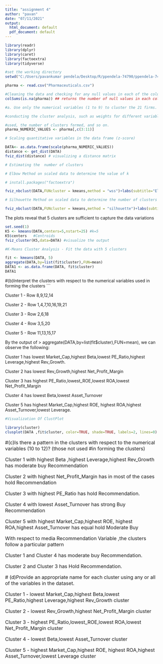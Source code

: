 ---
title: "assignment 4"
author: "pavan"
date: "07/11/2021"
output:
  html_document: default
  pdf_document: default
---

```{r}
library(readr)
library(dplyr)
library(caret)
library(factoextra)
library(tidyverse)
```
```{r}
#set the working directory
setwd("C:/Users/pavankumar pendela/Desktop/R/ppendela-74790/ppendela-74790/assignment 4")
```


```{r}

pharma <- read.csv("Pharmaceuticals.csv")
```

```{r}
#Cleaning the data and checking for any null values in each of the column
colSums(is.na(pharma)) ## returns the number of null values in each column
```

```{r}
#a. Use only the numerical variables (1 to 9) to cluster the 21 firms. Justify the various choices made in

#conducting the cluster analysis, such as weights for different variables, the specific clustering algorithm(s)

#used, the number of clusters formed, and so on.
pharma_NUMERIC_VALUES <- pharma[,c(3:11)]
```

```{r}
# Scaling quantitative variables in the data frame (z-score)

DATA<- as.data.frame(scale(pharma_NUMERIC_VALUES))
distance <- get_dist(DATA)
fviz_dist(distance) # visualizing a distance matrix 
```

```{r}
# Estimating the  number of clusters

# Elbow Method on scaled data to determine the value of k

# install.packages("factoextra")

fviz_nbclust(DATA,FUNcluster = kmeans,method = "wss")+labs(subtitle="Elbow Method")
```

```{r}
# Silhouette Method on scaled data to determine the number of clusters

fviz_nbclust(DATA,FUNcluster = kmeans,method = "silhouette")+labs(subtitle="Silhouette Method")
```

The plots reveal that 5 clusters are sufficient to capture the data variations
```{r}
set.seed(1)
K5 <- kmeans(DATA,centers=5,nstart=25) #k=5
K5$centers   #Centroids
fviz_cluster(K5,data=DATA) #visualize the output
```

```{r}
#K-Means Cluster Analysis - Fit the data with 5 clusters

fit <- kmeans(DATA, 5)
aggregate(DATA,by=list(fit$cluster),FUN=mean)
DATA1 <- as.data.frame(DATA, fit$cluster)
DATA1
```
#(b)Interpret the clusters with respect to the numerical variables used in forming the clusters
  ```
  
  Cluster 1 - Row 8,9,12,14
  
  Cluster 2 - Row 1,4,7,10,16,19,21
  
  Cluster 3 - Row 2,6,18

  Cluster 4 - Row 3,5,20

  Cluster 5 - Row 11,13,15,17

  By the output of > aggregate(DATA,by=list(fit$cluster),FUN=mean), we can observe the following:
 
  Cluster 1 has lowest Market_Cap,highest Beta,lowest PE_Ratio,highest Leverage,highest Rev_Growth.

  Cluster 2 has lowest Rev_Growth,highest Net_Profit_Margin
  
  Cluster 3 has highest PE_Ratio,lowest_ROE,lowest ROA,lowest Net_Profit_Margin
  
  Cluster 4 has lowest Beta,lowest Asset_Turnover
  
  Cluster 5 has highest Market_Cap,highest ROE, highest ROA,highest Asset_Turnover,lowest Leverage.

  
```{r}
#Visualization Of ClustPlot

library(cluster)
clusplot(DATA ,fit$cluster, color=TRUE, shade=TRUE, labels=2, lines=0)
```
  <font size ="3">



  #(c)Is there a pattern in the clusters with respect to the numerical variables (10 to 12)? 
  (those not used #in forming the clusters)
  
  Cluster 1 with highest Beta ,highest Leverage,highest Rev_Growth has moderate buy Recommendation
 
  Cluster 2 with highest Net_Profit_Margin has in most of the cases hold Recommendation
 
  Cluster 3 with highest PE_Ratio has hold Recommendation.
 
  Cluster 4 with lowest Asset_Turnover has strong Buy Recommendation
 
  Cluster 5 with highest Market_Cap,highest ROE, highest ROA,highest Asset_Turnover has equal hold Moderate Buy
 
  With respect to media Recommendation Variable ,the clusters follow a particular pattern
  
  Cluster 1 and Cluster 4 has moderate buy Recommendation.
  
  Cluster 2 and Cluster 3 has Hold Recommendation.



 # (d)Provide an appropriate name for each cluster using any or all of the variables in the dataset.

  Cluster 1 - lowest Market_Cap,highest Beta,lowest PE_Ratio,highest Leverage,highest Rev_Growth cluster

  Cluster 2 - lowest Rev_Growth,highest Net_Profit_Margin cluster
 
  Cluster 3 - highest PE_Ratio,lowest_ROE,lowest ROA,lowest Net_Profit_Margin cluster
 
  Cluster 4 - lowest Beta,lowest Asset_Turnover cluster
 
  Cluster 5 - highest Market_Cap,highest ROE, highest ROA,highest Asset_Turnover,lowest Leverage cluster
</font>

